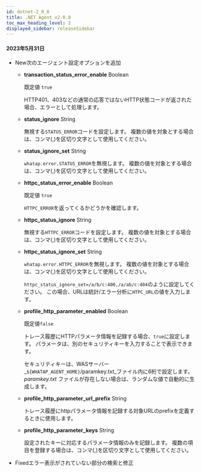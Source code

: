 ```yaml
---
id: dotnet-2_0_8
title: .NET Agent v2.0.8
toc_max_heading_level: 2
displayed_sidebar: releaseSidebar
---
```


#### 2023年5月31日

- <Status>New</Status>次のエージェント設定オプションを追加

  - **transaction_status_error_enable** <span class='type'>Boolean</span>

    既定値 `true`

    HTTP401、403などの通常の応答ではないHTTP状態コードが返された場合、エラーとして処理します。

  - **status_ignore** <span class='type'>String</span>

    無視する`STATUS_ERROR`コードを設定します。 複数の値を対象とする場合は、コンマ(,)を区切り文字として使用してください。

  - **status_ignore_set** <span class='type'>String</span>

    `whatap.error.STATUS_ERROR`を無視します。 複数の値を対象とする場合は、コンマ(,)を区切り文字として使用してください。

  - **httpc_status_error_enable** <span class='type'>Boolean</span>

    既定値 `true`

    `HTTPC_ERROR`を返ってくるかどうかを確認します。

  - **httpc_status_ignore** <span class='type'>String</span>

    無視する`HTTPC_ERROR`コードを設定します。 複数の値を対象とする場合は、コンマ(,)を区切り文字として使用してください。

  - **httpc_status_ignore_set** <span class='type'>String</span>

    `whatap.error.HTTPC_ERROR`を無視します。 複数の値を対象とする場合は、コンマ(,)を区切り文字として使用してください。

    `httpc_status_ignore_set=/a/b/c:400,/a/ab/c:404`のように設定してください。 この場合、URLは統計/エラー分析に`HTPC_URL`の値を入力します。

  - **profile_http_parameter_enabled** <span class='type'>Boolean</span>

    既定値`false`

    トレース履歴にHTTPパラメータ情報を記録する場合、`true`に設定します。 パラメータは、別のセキュリティキーを入力することで表示できます。   

    セキュリティキーは、WASサーバー _`${WHATAP_AGENT_HOME}`/paramkey.txt_ファイル内に6桁で設定します。 _paramkey.txt_ ファイルが存在しない場合は、ランダムな値で自動的に生成します。

  - **profile_http_parameter_url_prefix** <span class='type'>String</span>

    トレース履歴にhttpパラメータ情報を記録する対象URLのprefixを定義するときに使用します。

  - **profile_http_parameter_keys** <span class='type'>String</span>

    設定されたキーに対応するパラメータ情報のみを記録します。 複数の項目を登録する場合は、コンマ(,)を区切り文字として使用してください。

- <Status>Fixed</Status>エラー表示がされていない部分の検索と修正
